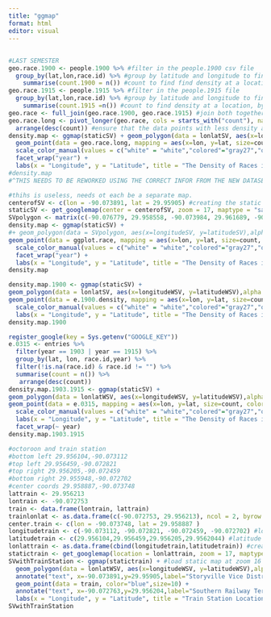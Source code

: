 ```yaml
---
title: "ggmap"
format: html
editor: visual
---
```


## 

```r
#LAST SEMESTER
geo.race.1900 <- people.1900 %>% #filter in the people.1900 csv file
  group_by(lat,lon,race.id) %>% #group by latitude and longitude to find density of race at each location
    summarise(count.1900 = n()) #count to find find density at a location, by race
geo.race.1915 <- people.1915 %>% #filter in the people.1915 file
  group_by(lat,lon,race.id) %>% #group by latitude and longitude to find density of race at each location
    summarise(count.1915 =n()) #count to find density at a location, by race
geo.race <- full_join(geo.race.1900, geo.race.1915) #join both together to plot together
geo.race.long <- pivot_longer(geo.race, cols = starts_with("count"), names_to = "year", values_to = "count") %>% #ensure that the data is readable for a feceted plot
  arrange(desc(count)) #ensure that the data points with less density appear on top of data points with higher density to read the plot clearly
density.map <- ggmap(staticSV) + geom_polygon(data = lonlatSV, aes(x=longitudeSV, y=latitudeSV),alpha = 0.3, color = "red", fill = "red") + 
  geom_point(data = geo.race.long, mapping = aes(x=lon, y=lat, size=count, color=race.id)) +
  scale_color_manual(values = c("white" = "white","colored"="gray27","octoroon"="gold","NA"= "transparent", "jewish" = "darkslateblue")) + 
  facet_wrap("year") +
  labs(x = "Longitude", y = "Latitude", title = "The Density of Races in the Blue Books, by location, in 1900 and in 1915")
#density.map
#^THIS NEEDS TO BE REWORKED USING THE CORRECT INFOR FROM THE NEW DATASET 
```

```r
#thihs is useless, needs ot each be a separate map. 
centerofSV <- c(lon = -90.073891, lat = 29.95905) #creating the static map
staticSV <- get_googlemap(center = centerofSV, zoom = 17, maptype = "satellite", color = "bw")
SVpolygon <- matrix(c(-90.076779, 29.958558, -90.073984, 29.961689, -90.070555, 29.959363, -90.073466, 29.956301, -90.076779, 29.958558), ncol = 2, byrow = TRUE)
density.map <- ggmap(staticSV) +
#+ geom_polygon(data = SVpolygon, aes(x=longitudeSV, y=latitudeSV),alpha = 0.3, color = "red", fill = "red") 
geom_point(data = ggplot.race, mapping = aes(x=lon, y=lat, size=count, color=race.id)) +
  scale_color_manual(values = c("white" = "white","colored"="gray27","octoroon"="gold","NA"= "transparent", "jewish" = "darkslateblue")) + 
  facet_wrap("year") +
  labs(x = "Longitude", y = "Latitude", title = "The Density of Races in the Blue Books, by location")
density.map
```

```r
density.map.1900 <- ggmap(staticSV) +
geom_polygon(data = lonlatSV, aes(x=longitudeWSV, y=latitudeWSV),alpha = 0.3, color = "red", fill = "red") +
geom_point(data = e.1900.density, mapping = aes(x=lon, y=lat, size=count, color=race.id)) +
  scale_color_manual(values = c("white" = "white","colored"="gray27","octoroon"="gold","NA"= "transparent", "jewish" = "darkslateblue")) + 
  labs(x = "Longitude", y = "Latitude", title = "The Density of Races in the Blue Books, by location in 1900")
density.map.1900
```

```r
register_google(key = Sys.getenv("GOOGLE_KEY"))
e.0315 <- entries %>% 
  filter(year == 1903 | year == 1915) %>% 
  group_by(lat, lon, race.id,year) %>% 
  filter(!is.na(race.id) & race.id != "") %>% 
  summarise(count = n()) %>% 
   arrange(desc(count))
density.map.1903.1915 <- ggmap(staticSV) +
geom_polygon(data = lonlatWSV, aes(x=longitudeWSV, y=latitudeWSV),alpha = 0.3, color = "red", fill = "red") +
geom_point(data = e.0315, mapping = aes(x=lon, y=lat, size=count, color=race.id)) +
  scale_color_manual(values = c("white" = "white","colored"="gray27","octoroon"="gold","NA"= "transparent", "jewish" = "darkslateblue")) + 
  labs(x = "Longitude", y = "Latitude", title = "The Density of Races in the Blue Books, by location in 1903and 1915") +
  facet_wrap(~ year)
density.map.1903.1915
```

```r
#octoroon and train station 
#bottom left 29.956104,-90.073112
#top left 29.956459,-90.072821
#top right 29.956205,-90.072459
#bottom right 29.955948,-90.072702
#center coords 29.958887,-90.073748
lattrain <- 29.956213
lontrain <- -90.072753
train <- data.frame(lontrain, lattrain)
trainlonlat <- as.data.frame(c(-90.072753, 29.956213), ncol = 2, byrow = TRUE)
center.train <- c(lon = -90.073748, lat = 29.958887 )
longitudetrain <- c(-90.073112, -90.072821, -90.072459, -90.072702) #longitude for the polygon
latitudetrain <- c(29.956104,29.956459,29.956205,29.9562044) #latitude for the polygon 
lonlattrain <- as.data.frame(cbind(longitudetrain,latitudetrain)) #create dataframe for the polygon
statictrain <- get_googlemap(location = lonlattrain, zoom = 17, maptype = "satellite", color = "bw")
SVwithTrainStation <- ggmap(statictrain) + #load static map at zoom 16
  geom_polygon(data = lonlatWSV, aes(x=longitudeWSV, y=latitudeWSV),alpha = 0.1, color = "red", fill = "red") + # add the polygon on top of static map
  annotate("text", x=-90.073891,y=29.95905,label="Storyville Vice District",color="white",size=3) + #label the district 
  geom_point(data = train, color="blue",size=10) + 
  annotate("text", x=-90.072763,y=29.956204,label="Southern Railway Terminal",color="white",size=3) + 
  labs(x = "Longitude", y = "Latitude", title = "Train Station Location Compared to Storyville")
SVwithTrainStation
```

